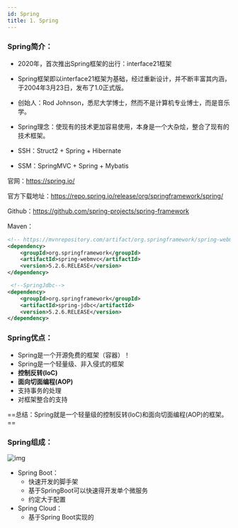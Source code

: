 ```yaml
---
id: Spring
title: 1. Spring
---
```


### Spring简介：

- 2020年，首次推出Spring框架的出行：interface21框架
- Spring框架即以interface21框架为基础，经过重新设计，并不断丰富其内涵，于2004年3月23日，发布了1.0正式版。
- 创始人：Rod Johnson，悉尼大学博士，然而不是计算机专业博士，而是音乐学。
- Spring理念：使现有的技术更加容易使用，本身是一个大杂烩，整合了现有的技术框架。



- SSH：Struct2 + Spring + Hibernate
- SSM：SpringMVC + Spring + Mybatis



官网：https://spring.io/

官方下载地址：https://repo.spring.io/release/org/springframework/spring/

Github：https://github.com/spring-projects/spring-framework

Maven：

```xml
<!-- https://mvnrepository.com/artifact/org.springframework/spring-webmvc -->
<dependency>
    <groupId>org.springframework</groupId>
    <artifactId>spring-webmvc</artifactId>
    <version>5.2.6.RELEASE</version>
</dependency>

 <!--SpringJdbc-->
<dependency>
    <groupId>org.springframework</groupId>
    <artifactId>spring-jdbc</artifactId>
    <version>5.2.6.RELEASE</version>
</dependency>
```



### Spring优点：

- Spring是一个开源免费的框架（容器）！
- Spring是一个轻量级、非入侵式的框架
- **控制反转(IoC)**
- **面向切面编程(AOP)**
- 支持事务的处理
- 对框架整合的支持



==总结：Spring就是一个轻量级的控制反转(IoC)和面向切面编程(AOP)的框架。==



### Spring组成：

![img](https://images.shiguangping.com/imgs/20200606161618.gif)



- Spring Boot：
  - 快速开发的脚手架
  - 基于SpringBoot可以快速得开发单个微服务
  - 约定大于配置
- Spring Cloud：
  - 基于Spring Boot实现的